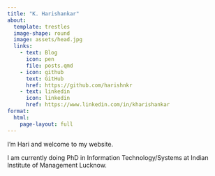 ```yaml
---
title: "K. Harishankar"
about:
  template: trestles
  image-shape: round
  image: assets/head.jpg
  links:
    - text: Blog
      icon: pen
      file: posts.qmd
    - icon: github
      text: GitHub
      href: https://github.com/harishnkr
    - text: linkedin
      icon: linkedin
      href: https://www.linkedin.com/in/kharishankar
format:
  html:
    page-layout: full
---
```


I'm Hari and welcome to my website.

I am currently doing PhD in Information Technology/Systems at Indian Institute of Management Lucknow.
